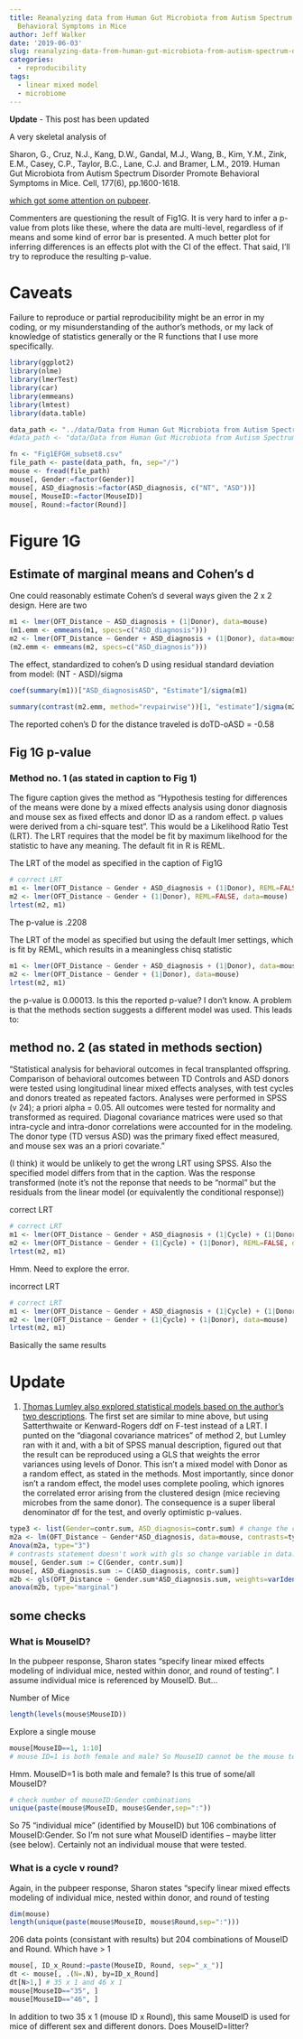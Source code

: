 ```yaml
---
title: Reanalyzing data from Human Gut Microbiota from Autism Spectrum Disorder Promote
  Behavioral Symptoms in Mice
author: Jeff Walker
date: '2019-06-03'
slug: reanalyzing-data-from-human-gut-microbiota-from-autism-spectrum-disorder-promote-behavioral-symptoms-in-mice
categories:
  - reproducibility
tags:
  - linear mixed model
  - microbiome
---
```


**Update** - This post has been updated

A very skeletal analysis of

Sharon, G., Cruz, N.J., Kang, D.W., Gandal, M.J., Wang, B., Kim, Y.M., Zink, E.M., Casey, C.P., Taylor, B.C., Lane, C.J. and Bramer, L.M., 2019. Human Gut Microbiota from Autism Spectrum Disorder Promote Behavioral Symptoms in Mice. Cell, 177(6), pp.1600-1618.

[which got some attention on pubpeer](https://pubpeer.com/publications/B521D325772244D8F656F1ED193ACA#).

Commenters are questioning the result of Fig1G. It is very hard to infer a p-value from plots like these, where the data are multi-level, regardless of if means and some kind of error bar is presented. A much better plot for inferring differences is an effects plot with the CI of the effect. That said, I'll try to reproduce the resulting p-value.

# Caveats
Failure to reproduce or partial reproducibility might be an error in my coding, or my misunderstanding of the author's methods, or my lack of knowledge of statistics generally or the R functions that I use more specifically.

```r
library(ggplot2)
library(nlme)
library(lmerTest)
library(car)
library(emmeans)
library(lmtest)
library(data.table)
```

```r
data_path <- "../data/Data from Human Gut Microbiota from Autism Spectrum Disorder Promote Behavioral Symptoms in Mice/Fig1"
#data_path <- "data/Data from Human Gut Microbiota from Autism Spectrum Disorder Promote Behavioral Symptoms in Mice/Fig1"

```

```r
fn <- "Fig1EFGH_subset8.csv"
file_path <- paste(data_path, fn, sep="/")
mouse <- fread(file_path)
mouse[, Gender:=factor(Gender)]
mouse[, ASD_diagnosis:=factor(ASD_diagnosis, c("NT", "ASD"))]
mouse[, MouseID:=factor(MouseID)]
mouse[, Round:=factor(Round)]
```

# Figure 1G

## Estimate of marginal means and Cohen's d

One could reasonably estimate Cohen's d several ways given the 2 x 2 design. Here are two

```r
m1 <- lmer(OFT_Distance ~ ASD_diagnosis + (1|Donor), data=mouse)
(m1.emm <- emmeans(m1, specs=c("ASD_diagnosis")))
m2 <- lmer(OFT_Distance ~ Gender + ASD_diagnosis + (1|Donor), data=mouse)
(m2.emm <- emmeans(m2, specs=c("ASD_diagnosis")))

```

The effect, standardized to cohen's D using residual standard deviation from model: (NT - ASD)/sigma 

```r
coef(summary(m1))["ASD_diagnosisASD", "Estimate"]/sigma(m1)

summary(contrast(m2.emm, method="revpairwise"))[1, "estimate"]/sigma(m2)


```

The reported cohen's D for the distance traveled is doTD-oASD = -0.58

## Fig 1G p-value
### Method no. 1 (as stated in caption to Fig 1)
The figure caption gives the method as "Hypothesis testing for differences of the means were done by a mixed effects analysis using donor diagnosis and mouse sex as fixed effects and donor ID as a random effect. p values were derived from a chi-square test". This would be a Likelihood Ratio Test (LRT). The LRT requires that the model be fit by maximum likelhood for the statistic to have any meaning. The default fit in R is REML.

The LRT of the model as specified in the caption of Fig1G
```r

# correct LRT
m1 <- lmer(OFT_Distance ~ Gender + ASD_diagnosis + (1|Donor), REML=FALSE, data=mouse)
m2 <- lmer(OFT_Distance ~ Gender + (1|Donor), REML=FALSE, data=mouse)
lrtest(m2, m1)

```

The p-value is .2208

The LRT of the model as specified but using the default lmer settings, which is fit by REML, which results in a meaningless chisq statistic

```r

m1 <- lmer(OFT_Distance ~ Gender + ASD_diagnosis + (1|Donor), data=mouse)
m2 <- lmer(OFT_Distance ~ Gender + (1|Donor), data=mouse)
lrtest(m2, m1)
```

the p-value is 0.00013. Is this the reported p-value? I don't know. A problem is that the methods section suggests a different model was used. This leads to:

## method no. 2 (as stated in methods section)

"Statistical analysis for behavioral outcomes in fecal transplanted offspring. Comparison of behavioral outcomes between TD Controls and ASD donors were tested using longitudinal linear mixed effects analyses, with test cycles and donors treated as repeated factors. Analyses were performed in SPSS (v 24); a priori alpha = 0.05. All outcomes were tested for normality and transformed as required. Diagonal covariance matrices were used so that intra-cycle and intra-donor correlations were accounted for in the modeling. The donor type (TD versus ASD) was the primary fixed effect measured, and mouse sex was an a priori covariate."

(I think) it would be unlikely to get the wrong LRT using SPSS. Also the specified model differs from that in the caption. Was the response transformed (note it's not the reponse that needs to be "normal" but the residuals from the linear model (or equivalently the conditional response))

correct LRT
```r
# correct LRT
m1 <- lmer(OFT_Distance ~ Gender + ASD_diagnosis + (1|Cycle) + (1|Donor), REML=FALSE, data=mouse)
m2 <- lmer(OFT_Distance ~ Gender + (1|Cycle) + (1|Donor), REML=FALSE, data=mouse)
lrtest(m2, m1)
```

Hmm. Need to explore the error.

incorrect LRT

```r
# correct LRT
m1 <- lmer(OFT_Distance ~ Gender + ASD_diagnosis + (1|Cycle) + (1|Donor), data=mouse)
m2 <- lmer(OFT_Distance ~ Gender + (1|Cycle) + (1|Donor), data=mouse)
lrtest(m2, m1)
```

Basically the same results

# Update

1. [Thomas Lumley also explored statistical models based on the author's two descriptions](https://notstatschat.rbind.io/2019/06/16/analysing-the-mouse-autism-data/). The first set are similar to mine above, but using Satterthwaite or Kenward-Rogers ddf on F-test instead of a LRT. I punted on the "diagonal covariance matrices" of method 2, but Lumley ran with it and, with a bit of SPSS manual description, figured out that the result can be reproduced using a GLS that weights the error variances using levels of Donor. This isn't a mixed model with Donor as a random effect, as stated in the methods. Most importantly, since donor isn't a random effect, the model uses complete pooling, which ignores the correlated error arising from the clustered design (mice recieving microbes from the same donor). The consequence is a super liberal denominator df for the test, and overly optimistic p-values.

```r

type3 <- list(Gender=contr.sum, ASD_diagnosis=contr.sum) # change the contrasts coding for the model matrix
m2a <- lm(OFT_Distance ~ Gender*ASD_diagnosis, data=mouse, contrasts=type3)
Anova(m2a, type="3")
# contrasts statement doesn't work with gls so change variable in data.table
mouse[, Gender.sum := C(Gender, contr.sum)]
mouse[, ASD_diagnosis.sum := C(ASD_diagnosis, contr.sum)]
m2b <- gls(OFT_Distance ~ Gender.sum*ASD_diagnosis.sum, weights=varIdent(form=~1|Donor), data=mouse)
anova(m2b, type="marginal")

```


## some checks
### What is MouseID?

In the pubpeer response, Sharon states "specify linear mixed effects modeling of individual mice, nested within donor, and round of testing". I assume individual mice is referenced by MouseID. But...

Number of Mice
```r
length(levels(mouse$MouseID))
```

Explore a single mouse
```r
mouse[MouseID==1, 1:10]
# mouse ID=1 is both female and male? So MouseID cannot be the mouse tested behaviorally
```

Hmm. MouseID=1 is both male and female? Is this true of some/all MouseID?

```r
# check number of mouseID:Gender combinations
unique(paste(mouse$MouseID, mouse$Gender,sep=":"))

```

So 75 "individual mice" (identified by MouseID) but 106 combinations of MouseID:Gender. So I'm not sure what MouseID identifies -- maybe litter (see below). Certainly not an individual mouse that were tested.

### What is a cycle v round?
Again, in the pubpeer response, Sharon states "specify linear mixed effects modeling of individual mice, nested within donor, and round of testing

```r
dim(mouse)
length(unique(paste(mouse$MouseID, mouse$Round,sep=":")))
```

206 data points (consistant with results) but 204 combinations of MouseID and Round. Which have > 1
```r
mouse[, ID_x_Round:=paste(MouseID, Round, sep="_x_")]
dt <- mouse[, .(N=.N), by=ID_x_Round]
dt[N>1,] # 35 x 1 and 46 x 1
mouse[MouseID=="35", ]
mouse[MouseID=="46", ]

```

In addition to two 35 x 1 (mouse ID x Round), this same MouseID is used for mice of different sex and different donors. Does MouseID=litter?
